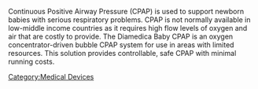 Continuous Positive Airway Pressure (CPAP) is used to support newborn babies with serious respiratory problems. CPAP is not normally available in low-middle income countries as it requires high flow levels of oxygen and air that are costly to provide. The Diamedica Baby CPAP is an oxygen concentrator-driven bubble CPAP system for use in areas with limited resources. This solution provides controllable, safe CPAP with minimal running costs.

{{stub}}

[[Category:Medical Devices]]